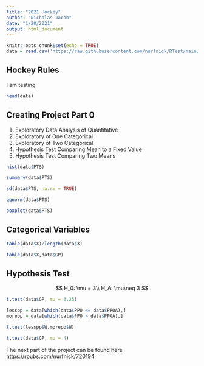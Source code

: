 ```yaml
---
title: "2021 Hockey"
author: "Nicholas Jacob"
date: "1/20/2021"
output: html_document
---
```


```r
knitr::opts_chunk$set(echo = TRUE)
data = read.csv('https://raw.githubusercontent.com/nurfnick/RTest/main/hockey.csv')
```

## Hockey Rules

I am testing

```r
head(data)
```

## Creating Project Part 0

1. Exploratory Data Analysis of Quantitative
2. Exploratory of One Categorical
3. Exploratory of Two Categorical
4. Hypothesis Test Comparing Mean to a Fixed Value
5. Hypothesis Test Comparing Two Means

```r
hist(data$PTS)
```

```r
summary(data$PTS)
```

```r
sd(data$PTS, na.rm = TRUE)
```

```r
qqnorm(data$PTS)
```

```r
boxplot(data$PTS)
```

## Categorical Variables

```r
table(data$X)/length(data$X)
```

```r
table(data$X,data$GP)
```

## Hypothesis Test

$$
H_0:  \mu = 3\\
H_A:  \mu\neq 3
$$

```r
t.test(data$GP, mu = 3.25)
```
```r
lesspp = data[which(data$PPO <= data$PPOA),]
morepp = data[which(data$PPO > data$PPOA),]
```

```r
t.test(lesspp$W,morepp$W)
```




```r
t.test(data$GP, mu = 4)
```

The next part of the project can be found here <https://rpubs.com/nurfnick/720194>
